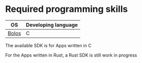 # Required programming skills

| OS                              | Developing language |
| ------------------------------- | ------------------- |
| [Bolos](../bolos)               | C                   | 

The available SDK is for Apps written in C

For the Apps written in Rust, a Rust SDK is still work in progress